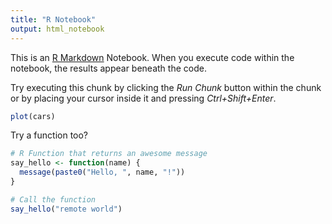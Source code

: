 ```yaml
---
title: "R Notebook"
output: html_notebook
---
```


This is an [R Markdown](http://rmarkdown.rstudio.com) Notebook. When you execute code within the notebook, the results appear beneath the code. 

Try executing this chunk by clicking the *Run Chunk* button within the chunk or by placing your cursor inside it and pressing *Ctrl+Shift+Enter*. 

```r
plot(cars)
```

Try a function too?
```r
# R Function that returns an awesome message
say_hello <- function(name) {
  message(paste0("Hello, ", name, "!"))
}

# Call the function
say_hello("remote world")
```

